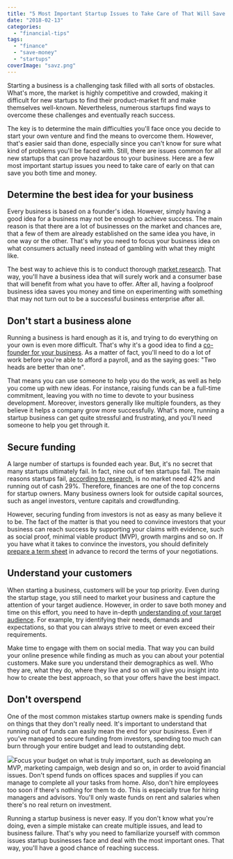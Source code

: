 ```yaml
---
title: "5 Most Important Startup Issues to Take Care of That Will Save Money and Time"
date: "2018-02-13"
categories: 
  - "financial-tips"
tags: 
  - "finance"
  - "save-money"
  - "startups"
coverImage: "savz.png"
---
```


Starting a business is a challenging task filled with all sorts of obstacles. What's more, the market is highly competitive and crowded, making it difficult for new startups to find their product-market fit and make themselves well-known. Nevertheless, numerous startups find ways to overcome these challenges and eventually reach success.

The key is to determine the main difficulties you'll face once you decide to start your own venture and find the means to overcome them. However, that's easier said than done, especially since you can't know for sure what kind of problems you'll be faced with. Still, there are issues common for all new startups that can prove hazardous to your business. Here are a few most important startup issues you need to take care of early on that can save you both time and money.

## Determine the best idea for your business

Every business is based on a founder's idea. However, simply having a good idea for a business may not be enough to achieve success. The main reason is that there are a lot of businesses on the market and chances are, that a few of them are already established on the same idea you have, in one way or the other. That's why you need to focus your business idea on what consumers actually need instead of gambling with what they might like.

The best way to achieve this is to conduct thorough [market research](https://www.thebalance.com/why-marketing-research-is-important-to-your-business-2296119). That way, you'll have a business idea that will surely work and a consumer base that will benefit from what you have to offer. After all, having a foolproof business idea saves you money and time on experimenting with something that may not turn out to be a successful business enterprise after all.

## Don't start a business alone

Running a business is hard enough as it is, and trying to do everything on your own is even more difficult. That's why it's a good idea to find a [co-founder for your business](https://www.allbusiness.com/12-benefits-starting-business-co-founder-106736-1.html). As a matter of fact, you'll need to do a lot of work before you're able to afford a payroll, and as the saying goes: "Two heads are better than one".

That means you can use someone to help you do the work, as well as help you come up with new ideas. For instance, raising funds can be a full-time commitment, leaving you with no time to devote to your business development. Moreover, investors generally like multiple founders, as they believe it helps a company grow more successfully. What's more, running a startup business can get quite stressful and frustrating, and you'll need someone to help you get through it.

## Secure funding

A large number of startups is founded each year. But, it's no secret that many startups ultimately fail. In fact, nine out of ten startups fail. The main reasons startups fail, [according to research](http://fortune.com/2014/09/25/why-startups-fail-according-to-their-founders/), is no market need 42% and running out of cash 29%. Therefore, finances are one of the top concerns for startup owners. Many business owners look for outside capital sources, such as angel investors, venture capitals and crowdfunding.

However, securing funding from investors is not as easy as many believe it to be. The fact of the matter is that you need to convince investors that your business can reach success by supporting your claims with evidence, such as social proof, minimal viable product (MVP), growth margins and so on. If you have what it takes to convince the investors, you should definitely [prepare a term sheet](https://zegal.com/share-purchase-agreement/) in advance to record the terms of your negotiations.

## Understand your customers

When starting a business, customers will be your top priority. Even during the startup stage, you still need to market your business and capture the attention of your target audience. However, in order to save both money and time on this effort, you need to have in-depth [understanding of your target audience](https://www.forbes.com/sites/markevans/2013/03/20/the-importance-of-really-knowing-your-target-audiences/#3cba2aa04dd7). For example, try identifying their needs, demands and expectations, so that you can always strive to meet or even exceed their requirements.

Make time to engage with them on social media. That way you can build your online presence while finding as much as you can about your potential customers. Make sure you understand their demographics as well. Who they are, what they do, where they live and so on will give you insight into how to create the best approach, so that your offers have the best impact.

## Don't overspend

One of the most common mistakes startup owners make is spending funds on things that they don't really need. It's important to understand that running out of funds can easily mean the end for your business. Even if you’ve managed to secure funding from investors, spending too much can burn through your entire budget and lead to outstanding debt.

![](/images/blog-images/pexels-photo-210679-1024x946.jpg)Focus your budget on what is truly important, such as developing an MVP, marketing campaign, web design and so on, in order to avoid financial issues. Don't spend funds on offices spaces and supplies if you can manage to complete all your tasks from home. Also, don't hire employees too soon if there's nothing for them to do. This is especially true for hiring managers and advisors. You'll only waste funds on rent and salaries when there's no real return on investment.

Running a startup business is never easy. If you don't know what you're doing, even a simple mistake can create multiple issues, and lead to business failure. That's why you need to familiarize yourself with common issues startup businesses face and deal with the most important ones. That way, you'll have a good chance of reaching success.
